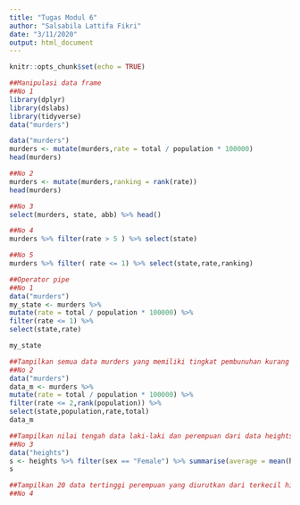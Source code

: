 ---
title: "Tugas Modul 6"
author: "Salsabila Lattifa Fikri"
date: "3/11/2020"
output: html_document
---

```{r setup, include=FALSE}
knitr::opts_chunk$set(echo = TRUE)
```

```{r}
##Manipulasi data frame
##No 1
library(dplyr)
library(dslabs)
library(tidyverse)
data("murders")

data("murders")
murders <- mutate(murders,rate = total / population * 100000)
head(murders)
```

```{r}
##No 2
murders <- mutate(murders,ranking = rank(rate))
head(murders)
```

```{r}
##No 3
select(murders, state, abb) %>% head()
```

```{r}
##No 4
murders %>% filter(rate > 5 ) %>% select(state)
```

```{r}
##No 5
murders %>% filter( rate <= 1) %>% select(state,rate,ranking)
```

```{r}
##Operator pipe
##No 1
data("murders")
my_state <- murders %>%
mutate(rate = total / population * 100000) %>%
filter(rate <= 1) %>%
select(state,rate)

my_state
```

```{r}
##Tampilkan semua data murders yang memiliki tingkat pembunuhan kurang dari 2 dan diurutkan berdasarkan populasinya
##No 2
data("murders")
data_m <- murders %>%
mutate(rate = total / population * 100000) %>%
filter(rate <= 2,rank(population)) %>%
select(state,population,rate,total)
data_m
```

```{r}
##Tampilkan nilai tengah data laki-laki dan perempuan dari data heights
##No 3
data("heights")
s <- heights %>% filter(sex == "Female") %>% summarise(average = mean(height), standar_deviation = sd(height))
s
```

```{r}
##Tampilkan 20 data tertinggi perempuan yang diurutkan dari terkecil hingga terbesar (ascending )dan hitung rata-rata dari 20 data tersebut
##No 4
```